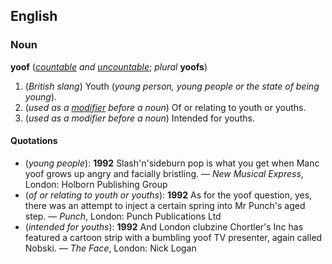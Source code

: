 ==English==
===Noun===
'''yoof''' (''[[countable]] and [[uncountable]]''; ''plural'' '''yoofs''')

#(''British slang'') Youth (''young person, young people or the state of being young'').
#(''used as a [[modifier]] before a noun'') Of or relating to youth or youths.
#(''used as a modifier before a noun'') Intended for youths.

====Quotations====
*(''young people''): '''1992''' Slash'n'sideburn pop is what you get when Manc yoof grows up angry and facially bristling. &mdash; ''New Musical Express'', London: Holborn Publishing Group
*(''of or relating to youth or youths''): '''1992''' As for the yoof question, yes, there was an attempt to inject a certain spring into Mr Punch's aged step. &mdash; ''Punch'', London: Punch Publications Ltd
*(''intended for youths''): '''1992''' And London clubzine Chortler's Inc has featured a cartoon strip with a bumbling yoof TV presenter, again called Nobski. &mdash; ''The Face'', London: Nick Logan